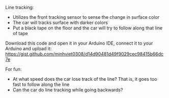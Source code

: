 Line tracking: 
- Utilizes the front tracking sensor to sense the change in surface color 
- The car will tracks surface with darker colors 
- Put a black tape on the floor and the car will try to follow along that line of tape 

Download this code and open it in your Arduino IDE, connect it to your Arduino and upload it: 
https://gist.github.com/minhviet0308/d14d90481d49f9029cec98415b66dc7e

For fun: 
- At what speed does the car lose track of the line? That is, it goes too fast to follow along the line 
- Can the car do line tracking while going backwards? 

